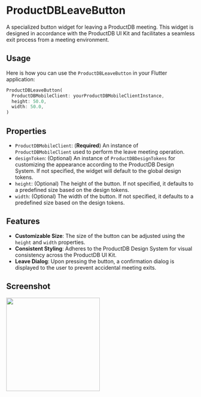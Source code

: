 # ProductDBLeaveButton

A specialized button widget for leaving a ProductDB meeting. This widget is designed in accordance with the ProductDB UI Kit and facilitates a seamless exit process from a meeting environment.

## Usage

Here is how you can use the `ProductDBLeaveButton` in your Flutter application:

```dart
ProductDBLeaveButton(
  ProductDBMobileClient: yourProductDBMobileClientInstance,
  height: 50.0,
  width: 50.0,
)
```

## Properties

- `ProductDBMobileClient`: (**Required**) An instance of `ProductDBMobileClient` used to perform the leave meeting operation.
- `designToken`: (Optional) An instance of `ProductDBDesignTokens` for customizing the appearance according to the ProductDB Design System. If not specified, the widget will default to the global design tokens.
- `height`: (Optional) The height of the button. If not specified, it defaults to a predefined size based on the design tokens.
- `width`: (Optional) The width of the button. If not specified, it defaults to a predefined size based on the design tokens.


## Features

- **Customizable Size**: The size of the button can be adjusted using the `height` and `width` properties.
- **Consistent Styling**: Adheres to the ProductDB Design System for visual consistency across the ProductDB UI Kit.
- **Leave Dialog**: Upon pressing the button, a confirmation dialog is displayed to the user to prevent accidental meeting exits.

## Screenshot

<img src="/static/mobile/flutter/flutter-leave-meeting.png" width="250px"/>